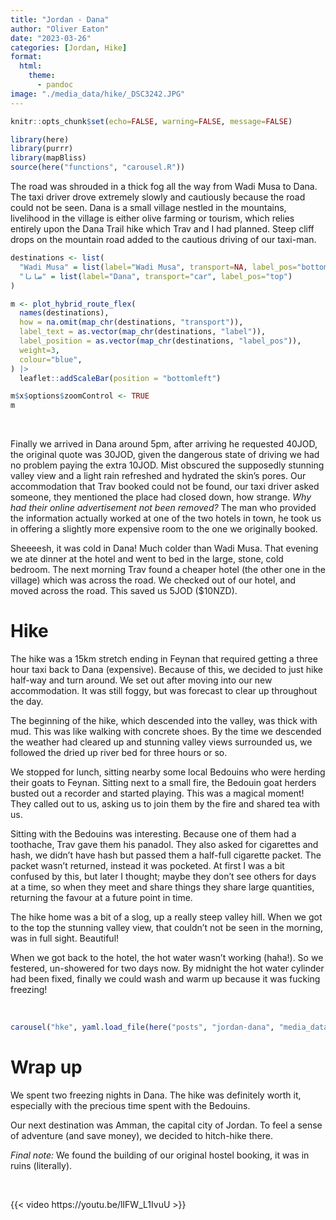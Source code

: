 ```yaml
---
title: "Jordan - Dana"
author: "Oliver Eaton"
date: "2023-03-26"
categories: [Jordan, Hike]
format: 
  html:
    theme: 
      - pandoc
image: "./media_data/hike/_DSC3242.JPG"
---
```


```r
knitr::opts_chunk$set(echo=FALSE, warning=FALSE, message=FALSE)
```

```r
library(here)
library(purrr)
library(mapBliss)
source(here("functions", "carousel.R"))
```

The road was shrouded in a thick fog all the way from Wadi Musa to Dana. The taxi driver drove extremely slowly and cautiously because the road could not be seen. Dana is a small village nestled in the mountains, livelihood in the village is either olive farming or tourism, which relies entirely upon the Dana Trail hike which Trav and I had planned. Steep cliff drops on the mountain road added to the cautious driving of our taxi-man.

```r
destinations <- list(
  "Wadi Musa" = list(label="Wadi Musa", transport=NA, label_pos="bottom"),
  "ضانا" = list(label="Dana", transport="car", label_pos="top")
)

m <- plot_hybrid_route_flex(
  names(destinations), 
  how = na.omit(map_chr(destinations, "transport")), 
  label_text = as.vector(map_chr(destinations, "label")),
  label_position = as.vector(map_chr(destinations, "label_pos")),
  weight=3,
  colour="blue",
) |> 
  leaflet::addScaleBar(position = "bottomleft")

m$x$options$zoomControl <- TRUE
m
```

<br>

Finally we arrived in Dana around 5pm, after arriving he requested 40JOD, the original quote was 30JOD, given the dangerous state of driving we had no problem paying the extra 10JOD. Mist obscured the supposedly stunning valley view and a light rain refreshed and hydrated the skin's pores. Our accommodation that Trav booked could not be found, our taxi driver asked someone, they mentioned the place had closed down, how strange. *Why had their online advertisement not been removed?* The man who provided the information actually worked at one of the two hotels in town, he took us in offering a slightly more expensive room to the one we originally booked.

Sheeeesh, it was cold in Dana! Much colder than Wadi Musa. That evening we ate dinner at the hotel and went to bed in the large, stone, cold bedroom. The next morning Trav found a cheaper hotel (the other one in the village) which was across the road. We checked out of our hotel, and moved across the road. This saved us 5JOD (\$10NZD).

# Hike

The hike was a 15km stretch ending in Feynan that required getting a three hour taxi back to Dana (expensive). Because of this, we decided to just hike half-way and turn around. We set out after moving into our new accommodation. It was still foggy, but was forecast to clear up throughout the day.

The beginning of the hike, which descended into the valley, was thick with mud. This was like walking with concrete shoes. By the time we descended the weather had cleared up and stunning valley views surrounded us, we followed the dried up river bed for three hours or so.

We stopped for lunch, sitting nearby some local Bedouins who were herding their goats to Feynan. Sitting next to a small fire, the Bedouin goat herders busted out a recorder and started playing. This was a magical moment! They called out to us, asking us to join them by the fire and shared tea with us.

Sitting with the Bedouins was interesting. Because one of them had a toothache, Trav gave them his panadol. They also asked for cigarettes and hash, we didn't have hash but passed them a half-full cigarette packet. The packet wasn't returned, instead it was pocketed. At first I was a bit confused by this, but later I thought; maybe they don't see others for days at a time, so when they meet and share things they share large quantities, returning the favour at a future point in time.

The hike home was a bit of a slog, up a really steep valley hill. When we got to the top the stunning valley view, that couldn't not be seen in the morning, was in full sight. Beautiful!

When we got back to the hotel, the hot water wasn't working (haha!). So we festered, un-showered for two days now. By midnight the hot water cylinder had been fixed, finally we could wash and warm up because it was fucking freezing!

<br>

```r
carousel("hke", yaml.load_file(here("posts", "jordan-dana", "media_data", "hike", "hike.yml")))
```

# Wrap up

We spent two freezing nights in Dana. The hike was definitely worth it, especially with the precious time spent with the Bedouins.

Our next destination was Amman, the capital city of Jordan. To feel a sense of adventure (and save money), we decided to hitch-hike there.

*Final note:* We found the building of our original hostel booking, it was in ruins (literally).

<br>

{{< video https://youtu.be/lIFW_L1IvuU >}}
